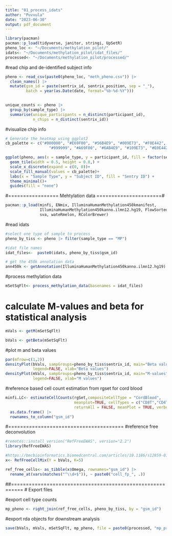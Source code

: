 ```yaml
---
title: "01_process_idats"
author: "Puvvula"
date: "2023-06-30"
output: pdf_document
---
```


```r
library(pacman)
pacman::p_load(tidyverse, janitor, stringi, UpSetR)
pheno_loc <- "~/Documents/methylation_pilot/"
idats<- "~/Documents/methylation_pilot/idat_files/"
processed<- "~/Documents/methylation_pilot/processed/"
```

#read chip and de-identified subject info
```r
pheno <- read_csv(paste0(pheno_loc, "meth_pheno.csv")) |>
  clean_names() |>
  mutate(gsm_id = paste(sentrix_id, sentrix_position, sep = "_"),
         batch = year(as.Date(date, format="%b-%d-%Y")))
  

unique_counts <- pheno |>
  group_by(sample_type) |>
  summarise(unique_participants = n_distinct(participant_id),
            n_chips = n_distinct(sentrix_id))
```

#visualize chip info
```r
# Generate the heatmap using ggplot2
cb_palette <- c("#000000", "#E69F00", "#56B4E9", "#009E73", "#F0E442", "#0072B2", "#D55E00", "#CC79A7",
                   "#999999", "#A69F00", "#6AB4E9", "#109E73", "#E0E442", "#4072B2", "#B55E00", "#EC79A7")

ggplot(pheno, aes(x = sample_type, y = participant_id, fill = factor(sentrix_id))) +
  geom_tile(width = 0.5, height = 0.8,) +
  scale_x_discrete(expand = c(0, 0))+
  scale_fill_manual(values = cb_palette)+
  labs(x = "Sample Type", y = "Subject ID", fill = "Sentry ID") +
  theme_minimal()+
  guides(fill = "none")
```

#================= Mehtylation data ======================#
```r
pacman::p_load(minfi, ENmix, IlluminaHumanMethylation450kmanifest, 
               IlluminaHumanMethylation450kanno.ilmn12.hg19, FlowSorted.Blood.450k, 
               sva, wateRmelon, RColorBrewer)
```

#read idats
```r
#select one type of sample to process
pheno_by_tiss <- pheno |> filter(sample_type == "MP")

#idat file names
idat_files<-  paste0(idats, pheno_by_tiss$gsm_id)

# get the 450k annotation data
ann450k <- getAnnotation(IlluminaHumanMethylation450kanno.ilmn12.hg19)
```

#process methylation data
```r
mSetSqFlt<- process_methylation_data(basenames = idat_files)
```

# calculate M-values and beta for statistical analysis
```r
mVals <- getM(mSetSqFlt)

bVals <- getBeta(mSetSqFlt)
```

#plot m and beta values
```r
par(mfrow=c(1,2))
densityPlot(bVals, sampGroups=pheno_by_tiss$sentrix_id, main="Beta values", 
            legend=FALSE, xlab="Beta values")
densityPlot(mVals, sampGroups=pheno_by_tiss$sentrix_id, main="M-values", 
            legend=FALSE, xlab="M values")
```


#reference based cell count estimation from rgset for cord blood
```r
minfi.LC<- estimateCellCounts(rgSet,compositeCellType = "CordBlood", 
                              meanplot=TRUE, cellTypes = c("CD8T","CD4T", "NK","Bcell","Mono","Gran","nRBC"),
                              returnAll = FALSE, meanPlot = TRUE, verbose = TRUE, processMethod="preprocessNoob") |>
  as.data.frame() |>
  rownames_to_column("gsm_id")
```

#=======================================
#reference free deconvolution 

```r
#remotes::install_version("RefFreeEWAS", version="2.2")
library(RefFreeEWAS)

#https://bmcbioinformatics.biomedcentral.com/articles/10.1186/s12859-019-3307-2
x<- RefFreeCellMix(Y = bVals, K=5)

ref_free_cells<- as_tibble(x$Omega, rownames="gsm_id") |>
  rename_at(vars(matches("^\\d+$")), ~ paste0("cell_fp_", .))
```

##==========================================================
# Export files

#export cell type counts
```r
mp_pheno <- right_join(ref_free_cells, pheno_by_tiss, by = "gsm_id")
```

#export rda objects for downstream analysis
```r
save(bVals, mVals, mSetSqFlt, mp_pheno, file = paste0(processed, "mp_processed.rda"))
```

